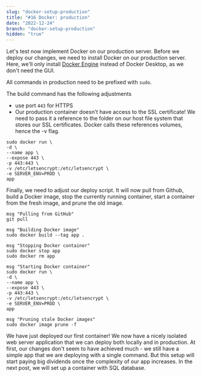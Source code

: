 ```yaml
---
slug: "docker-setup-production"
title: "#16 Docker: production"
date: "2022-12-24"
branch: "docker-setup-production"
hidden: "true"
---
```

Let's test now implement Docker on our production server. Before we deploy our changes, we need to install Docker on our production server. Here, we'll only install [Docker Engine](https://docs.docker.com/engine/) instead of Docker Desktop, as we don't need the GUI.

All commands in production need to be prefixed with ```sudo```.

The build command has the following adjustments
- use port ```443``` for HTTPS
- Our production container doesn't have access to the SSL certificate! We need to pass it a reference to the folder on our host file system that stores our SSL certificates. Docker calls these references volumes, hence the -v flag.

```
sudo docker run \
-d \
--name app \
--expose 443 \
-p 443:443 \
-v /etc/letsencrypt:/etc/letsencrypt \
-e SERVER_ENV=PROD \
app
```

Finally, we need to adjust our deploy script. It will now pull from Github, build a Docker image, stop the currently running container, start a container from the fresh image, and prune the old image.

```
msg "Pulling from GitHub"
git pull

msg "Building Docker image"
sudo docker build --tag app .

msg "Stopping Docker container"
sudo docker stop app
sudo docker rm app

msg "Starting Docker container"
sudo docker run \
-d \
--name app \
--expose 443 \
-p 443:443 \
-v /etc/letsencrypt:/etc/letsencrypt \
-e SERVER_ENV=PROD \
app

msg "Pruning stale Docker images"
sudo docker image prune -f
```

We have just deployed our first container! We now have a nicely isolated web server application that we can deploy both locally and in production. At first, our changes don't seem to have achieved much - we still have a simple app that we are deploying with a single command. But this setup will start paying big dividends once the complexity of our app increases. In the next post, we will set up a container with SQL database.
